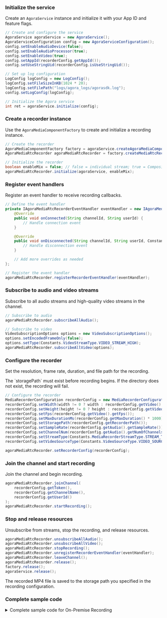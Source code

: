 <PlatformWrapper platform="linux-java">

### Initialize the service

Create an `AgoraService` instance and initialize it with your App ID and feature flags.

```java
// Create and configure the service
AgoraService agoraService = new AgoraService();
AgoraServiceConfiguration config = new AgoraServiceConfiguration();
config.setEnableAudioDevice(false);
config.setEnableAudioProcessor(true);
config.setEnableVideo(true);
config.setAppId(recorderConfig.getAppId());
config.setUseStringUid(recorderConfig.isUseStringUid());

// Set up log configuration
LogConfig logConfig = new LogConfig();
logConfig.setFileSizeInKB(1024 * 20);
logConfig.setFilePath("logs/agora_logs/agorasdk.log");
config.setLogConfig(logConfig);

// Initialize the Agora service
int ret = agoraService.initialize(config);
```

### Create a recorder instance

Use the `AgoraMediaComponentFactory` to create and initialize a recording instance.

```java
// Create the recorder
AgoraMediaComponentFactory factory = agoraService.createAgoraMediaComponentFactory();
AgoraMediaRtcRecorder agoraMediaRtcRecorder = factory.createMediaRtcRecorder();

// Initialize the recorder
boolean enableMix = false; // false = individual stream; true = Composite stream
agoraMediaRtcRecorder.initialize(agoraService, enableMix);
```

### Register event handlers

Register an event handler to receive recording callbacks.

```java
// Define the event handler
private IAgoraMediaRtcRecorderEventHandler eventHandler = new IAgoraMediaRtcRecorderEventHandler() {
    @Override
    public void onConnected(String channelId, String userId) {
        // Handle connection event
    }

    @Override
    public void onDisconnected(String channelId, String userId, Constants.ConnectionChangedReasonType reason) {
        // Handle disconnection event
    }

    // Add more overrides as needed
};

// Register the event handler
agoraMediaRtcRecorder.registerRecorderEventHandler(eventHandler);
```

### Subscribe to audio and video streams

Subscribe to all audio streams and high-quality video streams in the channel.

```java
// Subscribe to audio
agoraMediaRtcRecorder.subscribeAllAudio();

// Subscribe to video
VideoSubscriptionOptions options = new VideoSubscriptionOptions();
options.setEncodedFrameOnly(false);
options.setType(Constants.VideoStreamType.VIDEO_STREAM_HIGH);
agoraMediaRtcRecorder.subscribeAllVideo(options);
```

### Configure the recorder

Set the resolution, frame rate, duration, and file path for the recording.

<Admonition type="info" info="info">
The `storagePath` must exist before recording begins. If the directory does not exist, the recording will fail.
</Admonition>

```java
// Configure the recorder
MediaRecorderConfiguration recorderConfig = new MediaRecorderConfiguration();
recorderConfig.setWidth(width != 0 ? width : recorderConfig.getVideo().getWidth());
recorderConfig.setHeight(height != 0 ? height : recorderConfig.getVideo().getHeight());
recorderConfig.setFps(recorderConfig.getVideo().getFps());
recorderConfig.setMaxDurationMs(recorderConfig.getMaxDuration() * 1000);
recorderConfig.setStoragePath(recorderConfig.getRecorderPath());
recorderConfig.setSampleRate(recorderConfig.getAudio().getSampleRate());
recorderConfig.setChannelNum(recorderConfig.getAudio().getNumOfChannels());
recorderConfig.setStreamType(Constants.MediaRecorderStreamType.STREAM_TYPE_BOTH);
recorderConfig.setVideoSourceType(Constants.VideoSourceType.VIDEO_SOURCE_CAMERA_SECONDARY);

agoraMediaRtcRecorder.setRecorderConfig(recorderConfig);
```

### Join the channel and start recording

Join the channel and begin recording.

```java
agoraMediaRtcRecorder.joinChannel(
    recorderConfig.getToken(),
    recorderConfig.getChannelName(),
    recorderConfig.getUserId()
);
agoraMediaRtcRecorder.startRecording();
```

### Stop and release resources

Unsubscribe from streams, stop the recording, and release resources.

```java
agoraMediaRtcRecorder.unsubscribeAllAudio();
agoraMediaRtcRecorder.unsubscribeAllVideo();
agoraMediaRtcRecorder.stopRecording();
agoraMediaRtcRecorder.unregisterRecorderEventHandler(eventHandler);
agoraMediaRtcRecorder.leaveChannel();
agoraMediaRtcRecorder.release();
factory.release();
agoraService.release();
```

The recorded MP4 file is saved to the storage path you specified in the recording configuration.

### Complete sample code

<details>
<summary>Complete sample code for On-Premise Recording</summary>

```java
// Create and configure the AgoraService instance
AgoraService agoraService = new AgoraService();
AgoraServiceConfiguration config = new AgoraServiceConfiguration();
config.setEnableAudioDevice(false);
config.setEnableAudioProcessor(true);
config.setEnableVideo(true);
config.setAppId(recorderConfig.getAppId());
config.setUseStringUid(recorderConfig.isUseStringUid());

LogConfig logConfig = new LogConfig();
logConfig.setFileSizeInKB(1024 * 20);
logConfig.setFilePath("logs/agora_logs/agorasdk.log");
config.setLogConfig(logConfig);
agoraService.initialize(config);

// Create a recorder instance from the media component factory
AgoraMediaComponentFactory factory = agoraService.createAgoraMediaComponentFactory();
AgoraMediaRtcRecorder agoraMediaRtcRecorder = factory.createMediaRtcRecorder();
agoraMediaRtcRecorder.initialize(agoraService, false);

// Register a callback handler to listen for recording events
IAgoraMediaRtcRecorderEventHandler eventHandler = new IAgoraMediaRtcRecorderEventHandler() {
    @Override
    public void onConnected(String channelId, String userId) {}

    @Override
    public void onDisconnected(String channelId, String userId, Constants.ConnectionChangedReasonType reason) {}
};
agoraMediaRtcRecorder.registerRecorderEventHandler(eventHandler);

// Subscribe to audio and high-quality video
agoraMediaRtcRecorder.subscribeAllAudio();
VideoSubscriptionOptions options = new VideoSubscriptionOptions();
options.setEncodedFrameOnly(false);
options.setType(Constants.VideoStreamType.VIDEO_STREAM_HIGH);
agoraMediaRtcRecorder.subscribeAllVideo(options);

// Configure the recorder
MediaRecorderConfiguration recorderConfig = new MediaRecorderConfiguration();
recorderConfig.setWidth(width != 0 ? width : recorderConfig.getVideo().getWidth());
recorderConfig.setHeight(height != 0 ? height : recorderConfig.getVideo().getHeight());
recorderConfig.setFps(recorderConfig.getVideo().getFps());
recorderConfig.setStoragePath(recorderConfig.getRecorderPath());
recorderConfig.setSampleRate(recorderConfig.getAudio().getSampleRate());
recorderConfig.setChannelNum(recorderConfig.getAudio().getNumOfChannels());
recorderConfig.setStreamType(Constants.MediaRecorderStreamType.STREAM_TYPE_BOTH);
recorderConfig.setMaxDurationMs(recorderConfig.getMaxDuration() * 1000);
agoraMediaRtcRecorder.setRecorderConfig(recorderConfig);

// Join the channel and start recording
agoraMediaRtcRecorder.joinChannel(
    recorderConfig.getToken(),
    recorderConfig.getChannelName(),
    recorderConfig.getUserId()
);
agoraMediaRtcRecorder.startRecording();

// Stop and release
agoraMediaRtcRecorder.unsubscribeAllAudio();
agoraMediaRtcRecorder.unsubscribeAllVideo();
agoraMediaRtcRecorder.stopRecording();
agoraMediaRtcRecorder.unregisterRecorderEventHandler(eventHandler);
agoraMediaRtcRecorder.leaveChannel();
agoraMediaRtcRecorder.release();
factory.release();
agoraService.release();
```

</details>

</PlatformWrapper>
